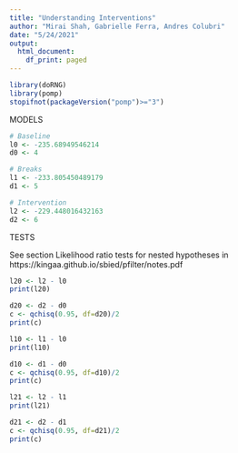 ```yaml
---
title: "Understanding Interventions"
author: "Mirai Shah, Gabrielle Ferra, Andres Colubri"
date: "5/24/2021"
output:
  html_document:
    df_print: paged
---
```


```r
library(doRNG)
library(pomp)
stopifnot(packageVersion("pomp")>="3")
```

MODELS

```r
# Baseline
l0 <- -235.68949546214
d0 <- 4

# Breaks
l1 <- -233.805450489179  
d1 <- 5 

# Intervention
l2 <- -229.448016432163
d2 <- 6
```

TESTS

See section Likelihood ratio tests for nested hypotheses in
https://kingaa.github.io/sbied/pfilter/notes.pdf

```r
l20 <- l2 - l0
print(l20)

d20 <- d2 - d0
c <- qchisq(0.95, df=d20)/2
print(c)
```
```r
l10 <- l1 - l0
print(l10)

d10 <- d1 - d0
c <- qchisq(0.95, df=d10)/2
print(c)
```
```r
l21 <- l2 - l1
print(l21)

d21 <- d2 - d1
c <- qchisq(0.95, df=d21)/2
print(c)
```